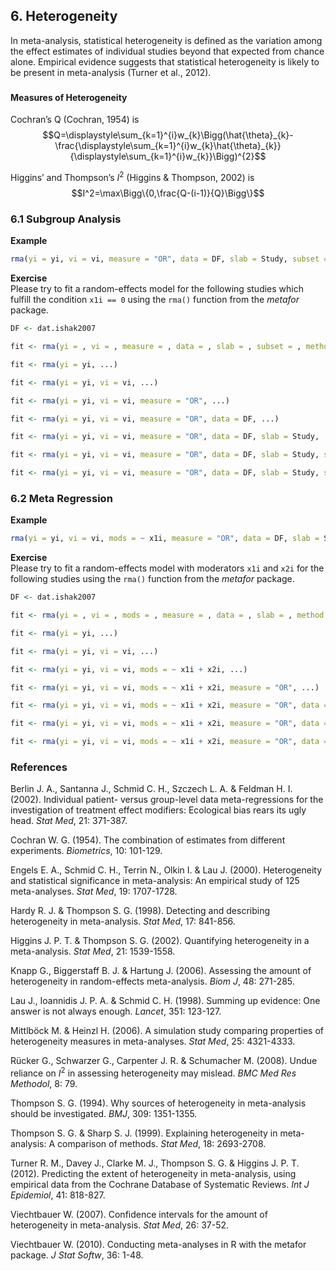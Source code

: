 ## **6. Heterogeneity**
In meta-analysis, statistical heterogeneity is defined as the variation among the effect estimates of individual studies beyond that expected from chance alone. Empirical evidence suggests that statistical heterogeneity is likely to be present in meta-analysis (Turner et al., 2012). 

###
#### **Measures of Heterogeneity**
Cochran's Q (Cochran, 1954) is
$$Q=\displaystyle\sum_{k=1}^{i}w_{k}\Bigg(\hat{\theta}_{k}-\frac{\displaystyle\sum_{k=1}^{i}w_{k}\hat{\theta}_{k}}{\displaystyle\sum_{k=1}^{i}w_{k}}\Bigg)^{2}$$

Higgins' and Thompson's $I^2$ (Higgins & Thompson, 2002) is
$$I^2=\max\Bigg\{0,\frac{Q-(i-1)}{Q}\Bigg\}$$



### **6.1 Subgroup Analysis**
**Example**
```r
rma(yi = yi, vi = vi, measure = "OR", data = DF, slab = Study, subset = x1i == 0, method = "REML")
```

**Exercise**  
Please try to fit a random-effects model for the following studies which fulfill the condition `x1i == 0` using the `rma()` function from the *metafor* package.

```r
DF <- dat.ishak2007
```
```r
fit <- rma(yi = , vi = , measure = , data = , slab = , subset = , method = )
```
```r
fit <- rma(yi = yi, ...)
```
```r
fit <- rma(yi = yi, vi = vi, ...)
```
```r
fit <- rma(yi = yi, vi = vi, measure = "OR", ...)
```
```r
fit <- rma(yi = yi, vi = vi, measure = "OR", data = DF, ...)
```
```r
fit <- rma(yi = yi, vi = vi, measure = "OR", data = DF, slab = Study, ...)
```
```r
fit <- rma(yi = yi, vi = vi, measure = "OR", data = DF, slab = Study, subset = x1i == 0, ...)
```
```r
fit <- rma(yi = yi, vi = vi, measure = "OR", data = DF, slab = Study, subset = x1i == 0, method = "REML")
```


### **6.2 Meta Regression**
**Example**
```r
rma(yi = yi, vi = vi, mods = ~ x1i, measure = "OR", data = DF, slab = Study, method = "REML")
```

**Exercise**  
Please try to fit a random-effects model with moderators `x1i` and `x2i` for the following studies using the `rma()` function from the *metafor* package.

```r
DF <- dat.ishak2007
```
```r
fit <- rma(yi = , vi = , mods = , measure = , data = , slab = , method = )
```
```r
fit <- rma(yi = yi, ...)
```
```r
fit <- rma(yi = yi, vi = vi, ...)
```
```r
fit <- rma(yi = yi, vi = vi, mods = ~ x1i + x2i, ...)
```
```r
fit <- rma(yi = yi, vi = vi, mods = ~ x1i + x2i, measure = "OR", ...)
```
```r
fit <- rma(yi = yi, vi = vi, mods = ~ x1i + x2i, measure = "OR", data = DF, ...)
```
```r
fit <- rma(yi = yi, vi = vi, mods = ~ x1i + x2i, measure = "OR", data = DF, slab = Study, ...)
```
```r
fit <- rma(yi = yi, vi = vi, mods = ~ x1i + x2i, measure = "OR", data = DF, slab = Study, method = "REML")
```

### **References**
Berlin J. A., Santanna J., Schmid C. H., Szczech L. A. & Feldman H. I. (2002). Individual patient- versus group-level data meta-regressions for the investigation of treatment effect modifiers: Ecological bias rears its ugly head. *Stat Med*, 21: 371-387.  

Cochran W. G. (1954). The combination of estimates from different experiments. *Biometrics*, 10: 101-129.

Engels E. A., Schmid C. H., Terrin N., Olkin I. & Lau J. (2000). Heterogeneity and statistical significance in meta-analysis: An empirical study of 125 meta-analyses. *Stat Med*, 19: 1707-1728.  

Hardy R. J. & Thompson S. G. (1998). Detecting and describing heterogeneity in meta-analysis. *Stat Med*, 17: 841-856.  

Higgins J. P. T. & Thompson S. G. (2002). Quantifying heterogeneity in a meta-analysis. *Stat Med*, 21: 1539-1558.  

Knapp G., Biggerstaff B. J. & Hartung J. (2006). Assessing the amount of heterogeneity in random-effects meta-analysis. *Biom J*, 48: 271-285.  

Lau J., Ioannidis J. P. A. & Schmid C. H. (1998). Summing up evidence: One answer is not always enough. *Lancet*, 351: 123-127.  

Mittlböck M. & Heinzl H. (2006). A simulation study comparing properties of heterogeneity measures in meta-analyses. *Stat Med*, 25: 4321-4333.  

Rücker G., Schwarzer G., Carpenter J. R. & Schumacher M. (2008). Undue reliance on $I^2$ in assessing heterogeneity may mislead. *BMC Med Res Methodol*, 8: 79.  

Thompson S. G. (1994). Why sources of heterogeneity in meta-analysis should be investigated. *BMJ*, 309: 1351-1355.  

Thompson S. G. & Sharp S. J. (1999). Explaining heterogeneity in meta-analysis: A comparison of methods. *Stat Med*, 18: 2693-2708.  

Turner R. M., Davey J., Clarke M. J., Thompson S. G. & Higgins J. P. T. (2012). Predicting the extent of heterogeneity in meta-analysis, using empirical data from the Cochrane Database of Systematic Reviews. *Int J Epidemiol*, 41: 818-827.   

Viechtbauer W. (2007). Confidence intervals for the amount of heterogeneity in meta-analysis. *Stat Med*, 26: 37-52.  

Viechtbauer W. (2010). Conducting meta-analyses in R with the metafor package. *J Stat Softw*, 36: 1-48.
